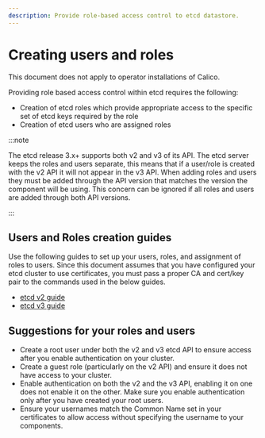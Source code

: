 ```yaml
---
description: Provide role-based access control to etcd datastore.
---
```


# Creating users and roles


<Tabs>
<TabItem label="Operator" value="Operator-0">

This document does not apply to operator installations of Calico.

</TabItem>
<TabItem label="Manifest" value="Manifest-1">

Providing role based access control within etcd requires the following:

- Creation of etcd roles which provide appropriate access to the specific set
  of etcd keys required by the role
- Creation of etcd users who are assigned roles

:::note

The etcd release 3.x+ supports both v2 and v3 of its API. The etcd server
keeps the roles and users separate, this means that if a user/role is created
with the v2 API it will not appear in the v3 API. When adding roles and users
they must be added through the API version that matches the version the
component will be using. This concern can be ignored if all roles and users
are added through both API versions.

:::

## Users and Roles creation guides

Use the following guides to set up your users, roles, and assignment of roles
to users. Since this document assumes that you have configured your etcd cluster
to use certificates, you must pass a proper CA and cert/key pair to the
commands used in the below guides.

- [etcd v2 guide](https://etcd.io/docs/v2/authentication/)
- [etcd v3 guide](https://etcd.io/docs/latest/op-guide/security/)

## Suggestions for your roles and users

- Create a root user under both the v2 and v3 etcd API to ensure access after
  you enable authentication on your cluster.
- Create a guest role (particularly on the v2 API) and ensure it does not have
  access to your cluster.
- Enable authentication on both the v2 and the v3 API, enabling it on one does
  not enable it on the other. Make sure you enable authentication only after
  you have created your root users.
- Ensure your usernames match the Common Name set in your certificates to allow
  access without specifying the username to your components.

</TabItem>

</Tabs>
